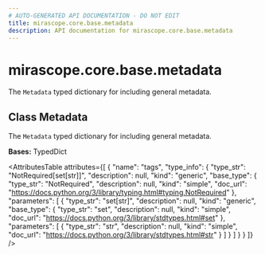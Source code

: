 ```yaml
---
# AUTO-GENERATED API DOCUMENTATION - DO NOT EDIT
title: mirascope.core.base.metadata
description: API documentation for mirascope.core.base.metadata
---
```


# mirascope.core.base.metadata

<ApiType type="Module" />

The `Metadata` typed dictionary for including general metadata.

## Class Metadata

<ApiType type="Class" />

The `Metadata` typed dictionary for including general metadata.

**Bases:** TypedDict

<AttributesTable
  attributes={[
  {
    "name": "tags",
    "type_info": {
      "type_str": "NotRequired[set[str]]",
      "description": null,
      "kind": "generic",
      "base_type": {
        "type_str": "NotRequired",
        "description": null,
        "kind": "simple",
        "doc_url": "https://docs.python.org/3/library/typing.html#typing.NotRequired"
      },
      "parameters": [
        {
          "type_str": "set[str]",
          "description": null,
          "kind": "generic",
          "base_type": {
            "type_str": "set",
            "description": null,
            "kind": "simple",
            "doc_url": "https://docs.python.org/3/library/stdtypes.html#set"
          },
          "parameters": [
            {
              "type_str": "str",
              "description": null,
              "kind": "simple",
              "doc_url": "https://docs.python.org/3/library/stdtypes.html#str"
            }
          ]
        }
      ]
    }
  }
]}
/>



